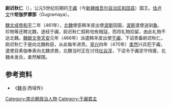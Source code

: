 '''尉迟秋仁'''（{{bd|?||?||}}），公元5世纪后期的[[于阗|于阗]]（今[[新疆维吾尔自治区|新疆维吾尔自治区]][[和田县|和田县]]）国王。[[佉卢文|佉卢文]]作'''矩伽罗摩那'''（Gugramaya）。

[[魏文成帝|魏文成帝]][[和平_(北魏)|和平]]二年（461年），[[北魏|北魏]]使臣韩羊皮出使[[波斯|波斯]]回国，[[萨珊王朝|波斯]]遣使送驯[[象|象]]、珍物等还聘北魏，途经于阗，尉迟秋仁假称怕有贼寇，而将礼物扣留，由此礼物不达北魏。[[魏献文帝|魏献文帝]][[天安_(北魏)|天安]]元年（466年）派遣韩羊皮出使[[于阗|于阗]]，下诏责备尉迟秋仁，尉迟秋仁于是向北魏称臣，从此每年进贡。[[皇兴|皇兴]]四年（470年）[[柔然|柔然]]兴兵犯于阗，遣使目素伽奉表向北魏求救，北魏当时正在讨伐[[吐谷浑|吐谷浑]]，下诏令于阗坚守待援，北魏未发兵，柔然解围。 
==参考资料==
*《[[魏书|魏书]]·西域传》
{{start box}}
{{s-before|不详<br />之前有记载为[[安国_(于阗)|安国 (于阗)]]}}
{{s-title|[[于阗|于阗]][[国王|国王]]|460年代}}
{{s-after|不详<br />之后有记载为[[卑示闭练|卑示闭练]]}}
{{end box}}
{{南北朝人物小作品}}
[[Category:南北朝政治人物|Category:南北朝政治人物]]
[[Category:于阗君主|Category:于阗君主]]